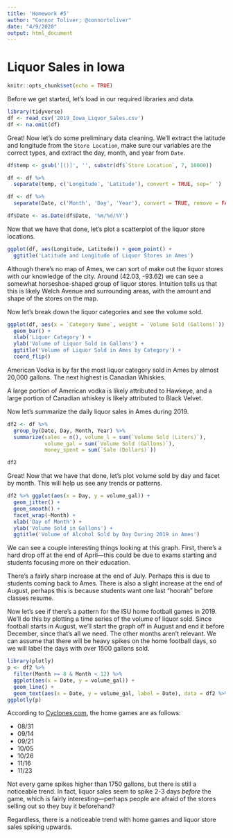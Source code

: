 ```yaml
---
title: 'Homework #5'
author: "Connor Toliver; @connortoliver"
date: "4/9/2020"
output: html_document
---
```


# Liquor Sales in Iowa

```r
knitr::opts_chunk$set(echo = TRUE)
```

Before we get started, let's load in our required libraries and data.

```r
library(tidyverse)
df <- read_csv('2019_Iowa_Liquor_Sales.csv')
df <- na.omit(df)
```

Great! Now let's do some preliminary data cleaning. We'll extract the latitude and longitude from the `Store Location`, make sure our variables are the correct types, and extract the day, month, and year from `Date`.

```r
df$temp <- gsub('[()]', '', substr(df$`Store Location`, 7, 10000))

df <- df %>% 
  separate(temp, c('Longitude', 'Latitude'), convert = TRUE, sep=' ')
```

```r
df <- df %>% 
  separate(Date, c('Month', 'Day', 'Year'), convert = TRUE, remove = FALSE)

df$Date <- as.Date(df$Date, '%m/%d/%Y')
```

Now that we have that done, let's plot a scatterplot of the liquor store locations.

```r
ggplot(df, aes(Longitude, Latitude)) + geom_point() +
  ggtitle('Latitude and Longitude of Liquor Stores in Ames')
```

Although there's no map of Ames, we can sort of make out the liquor stores with our knowledge of the city. Around (42.03, -93.62) we can see a somewhat horseshoe-shaped group of liquor stores. Intuition tells us that this is likely Welch Avenue and surrounding areas, with the amount and shape of the stores on the map.

Now let's break down the liquor categories and see the volume sold.

```r
ggplot(df, aes(x = `Category Name`, weight = `Volume Sold (Gallons)`)) + 
  geom_bar() + 
  xlab('Liquor Category') +
  ylab('Volume of Liquor Sold in Gallons') +
  ggtitle('Volume of Liquor Sold in Ames by Category') +
  coord_flip()
```

American Vodka is by far the most liquor category sold in Ames by almost 20,000 gallons. The next highest is Canadian Whiskies.

A large portion of American vodka is likely attributed to Hawkeye, and a large portion of Canadian whiskey is likely attributed to Black Velvet.

Now let's summarize the daily liquor sales in Ames during 2019.

```r
df2 <- df %>% 
  group_by(Date, Day, Month, Year) %>% 
  summarize(sales = n(), volume_l = sum(`Volume Sold (Liters)`),
            volume_gal = sum(`Volume Sold (Gallons)`),
            money_spent = sum(`Sale (Dollars)`))

df2
```

Great! Now that we have that done, let's plot volume sold by day and facet by month. This will help us see any trends or patterns.

```r
df2 %>% ggplot(aes(x = Day, y = volume_gal)) +
  geom_jitter() +
  geom_smooth() +
  facet_wrap(~Month) +
  xlab('Day of Month') +
  ylab('Volume Sold in Gallons') +
  ggtitle('Volume of Alcohol Sold by Day During 2019 in Ames')
```

We can see a couple interesting things looking at this graph. First, there's a hard drop off at the end of April—this could be due to exams starting and students focusing more on their education.

There's a fairly sharp increase at the end of July. Perhaps this is due to students coming back to Ames. There is also a slight increase at the end of August, perhaps this is because students want one last "hoorah" before classes resume. 

Now let's see if there's a pattern for the ISU home football games in 2019. We'll do this by plotting a time series of the volume of liquor sold. Since football starts in August, we'll start the graph off in August and end it before December, since that's all we need. The other months aren't relevant. We can assume that there will be heavy spikes on the home football days, so we will label the days with over 1500 gallons sold.

```r
library(plotly)
p <- df2 %>% 
  filter(Month >= 8 & Month < 12) %>% 
  ggplot(aes(x = Date, y = volume_gal)) +
  geom_line() +
  geom_text(aes(x = Date, y = volume_gal, label = Date), data = df2 %>% filter(Month >= 8 & Month < 12 & volume_gal >= 1750))
ggplotly(p)
```

According to [Cyclones.com](https://cyclones.com/sports/football/schedule/2019), the home games are as follows:

* 08/31
* 09/14
* 09/21
* 10/05
* 10/26
* 11/16
* 11/23

Not every game spikes higher than 1750 gallons, but there is still a noticeable trend. In fact, liquor sales seem to spike 2-3 days *before* the game, which is fairly interesting—perhaps people are afraid of the stores selling out so they buy it beforehand?

Regardless, there is a noticeable trend with home games and liquor store sales spiking upwards.
